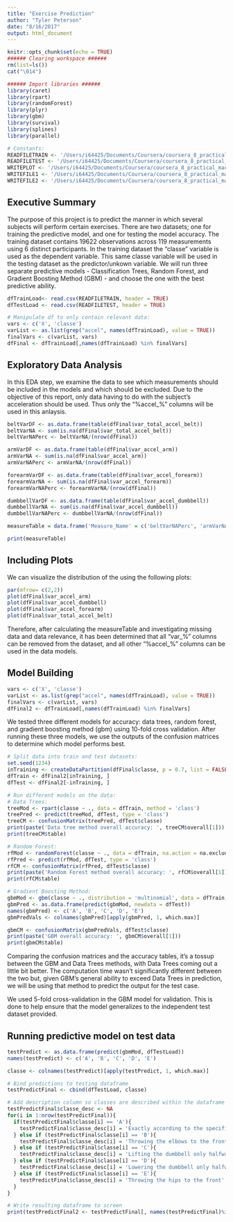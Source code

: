 ```yaml
---
title: "Exercise Prediction"
author: "Tyler Peterson"
date: "8/16/2017"
output: html_document
---
```


```r
knitr::opts_chunk$set(echo = TRUE)
###### Clearing workspace ######
rm(list=ls())
cat("\014")

###### Import libraries ######
library(caret)
library(rpart)
library(randomForest)
library(plyr)
library(gbm)
library(survival)
library(splines)
library(parallel)

# Constants:
READFILETRAIN <- '/Users/i64425/Documents/Coursera/coursera_8_practical_machine_learning/Course Project/Read/pml-training.csv'
READFILETEST <- '/Users/i64425/Documents/Coursera/coursera_8_practical_machine_learning/Course Project/Read/pml-testing.csv'
WRITEPLOT <- '/Users/i64425/Documents/Coursera/coursera_8_practical_machine_learning/Course Project/Write/EDA_plots.png'
WRITEFILE1 <- '/Users/i64425/Documents/Coursera/coursera_8_practical_machine_learning/Course Project/Write/df_for_research.csv'
WRITEFILE2 <- '/Users/i64425/Documents/Coursera/coursera_8_practical_machine_learning/Course Project/Write/df_for_submission.csv'
```

## Executive Summary

The purpose of this project is to predict the manner in which several subjects will perform certain exercises. There are two datasets; one for training the predictive model, and one for testing the model accuracy.  The training dataset contains 19622 observations across 119 measurements using 6 distinct participants.  In the training dataset the "classe" variable is used as the dependent variable.  This same classe variable will be used in the testing dataset as the predictor/unkown variable. We will run three separate predictive models - Classification Trees, Random Forest, and Gradient Boosting Method (GBM) - and choose the one with the best predictive ability.

```r
dfTrainLoad<- read.csv(READFILETRAIN, header = TRUE)
dfTestLoad <- read.csv(READFILETEST, header = TRUE)

# Manipulate df to only contain relevant data:
vars <- c('X', 'classe')
varList <- as.list(grep("accel", names(dfTrainLoad), value = TRUE))
finalVars <- c(varList, vars)
dfFinal <- dfTrainLoad[,names(dfTrainLoad) %in% finalVars]
```

## Exploratory Data Analysis
In this EDA step, we examine the data to see which measurements should be included in the models and which should be excluded.  Due to the objective of this report, only data having to do with the subject's acceleration should be used.  Thus only the "%accel_%" columns will be used in this anlaysis.  

```r
beltVarDF <- as.data.frame(table(dfFinal$var_total_accel_belt))
beltVarNA <- sum(is.na(dfFinal$var_total_accel_belt))
beltVarNAPerc <- beltVarNA/(nrow(dfFinal))

armVarDF <- as.data.frame(table(dfFinal$var_accel_arm))
armVarNA <- sum(is.na(dfFinal$var_accel_arm))
armVarNAPerc <- armVarNA/(nrow(dfFinal))

forearmVarDF <- as.data.frame(table(dfFinal$var_accel_forearm))
forearmVarNA <- sum(is.na(dfFinal$var_accel_forearm))
forearmVarNAPerc <- forearmVarNA/(nrow(dfFinal))

dumbbellVarDF <- as.data.frame(table(dfFinal$var_accel_dumbbell))
dumbbellVarNA <- sum(is.na(dfFinal$var_accel_dumbbell))
dumbbellVarNAPerc <- dumbbellVarNA/(nrow(dfFinal))

measureTable = data.frame('Measure_Name' = c('beltVarNAPerc', 'armVarNAPerc', 'forearmVarNAPerc', 'dumbbellVarNAPerc'), 'Measure_Value' = c(beltVarNAPerc, armVarNAPerc ,forearmVarNAPerc, dumbbellVarNAPerc))

print(measureTable)
```
## Including Plots

We can visualize the distribution of the  using the following plots:

```r
par(mfrow= c(2,2))
plot(dfFinal$var_accel_arm)
plot(dfFinal$var_accel_dumbbell)
plot(dfFinal$var_accel_forearm)
plot(dfFinal$var_total_accel_belt)
```

Therefore, after calculating the measureTable and investigating missing data and data relevance, it has been determined that all "var_%" columns can be removed from the dataset, and all other "%accel_%" columns can be used in the data models.

## Model Building

```r
vars <- c('X', 'classe')
varList <- as.list(grep("accel", names(dfTrainLoad), value = TRUE))
finalVars <- c(varList, vars)
dfFinal2 <- dfTrainLoad[,names(dfTrainLoad) %in% finalVars]
```

We tested three different models for accuracy: data trees, random forest, and gradient boosting method (gbm) using 10-fold cross validation.  After running these three models, we use the outputs of the confusion matrices to determine which model performs best.

```r
# Split data into train and test datasets:
set.seed(1234)
inTraining <- createDataPartition(dfFinal$classe, p = 0.7, list = FALSE)
dfTrain <- dfFinal2[inTraining, ]
dfTest <- dfFinal2[-inTraining, ]

# Run different models on the data:
# Data Trees:
treeMod <- rpart(classe ~ ., data = dfTrain, method = 'class')
treePred <- predict(treeMod, dfTest, type = 'class')
treeCM <- confusionMatrix(treePred, dfTest$classe)
print(paste('Data tree method overall accuracy: ', treeCM$overall[1]))
print(treeCM$table)

# Random Forest:
rfMod <- randomForest(classe ~ ., data = dfTrain, na.action = na.exclude)
rfPred <- predict(rfMod, dfTest, type = 'class')
rfCM <- confusionMatrix(rfPred, dfTest$classe)
print(paste('Random Forest method overall accuracy: ', rfCM$overall[1]))
print(rfCM$table)

# Gradient Boosting Method:
gbmMod <- gbm(classe ~ ., distribution = 'multinomial', data = dfTrain, cv.folds = 5, verbose = FALSE)
gbmPred <- as.data.frame(predict(gbmMod, newdata = dfTest))
names(gbmPred) <- c('A', 'B', 'C', 'D', 'E')
gbmPredVals <- colnames(gbmPred)[apply(gbmPred, 1, which.max)]

gbmCM <- confusionMatrix(gbmPredVals, dfTest$classe)
print(paste('GBM overall accuracy: ', gbmCM$overall[1]))
print(gbmCM$table)
```

Comparing the confusion matrices and the accuracy tables, it's a tossup between the GBM and Data Trees methods, with Data Trees coming out a little bit better. The computation time wasn't significantly different between the two but, given GBM's general ability to exceed Data Trees in prediction, we will be using that method to predict the output for the test case.

We used 5-fold cross-validation in the GBM model for validation.  This is done to help ensure that the model generalizes to the independent test dataset provided.

## Running predictive model on test data

```r
testPredict <- as.data.frame(predict(gbmMod, dfTestLoad))
names(testPredict) <- c('A', 'B', 'C', 'D', 'E')

classe <- colnames(testPredict)[apply(testPredict, 1, which.max)]

# Bind predictions to testing dataframe
testPredictFinal <- cbind(dfTestLoad, classe)

# Add description column so classes are described within the dataframe
testPredictFinal$classe_desc <- NA
for(i in 1:nrow(testPredictFinal)){
  if(testPredictFinal$classe[i] == 'A'){
    testPredictFinal$classe_desc[i] = 'Exactly according to the specification'
  } else if (testPredictFinal$classe[i] == 'B'){
    testPredictFinal$classe_desc[i] = 'Throwing the elbows to the front'
  } else if (testPredictFinal$classe[i] == 'C'){
    testPredictFinal$classe_desc[i] = 'Lifting the dumbbell only halfway'
  } else if (testPredictFinal$classe[i] == 'D'){
    testPredictFinal$classe_desc[i] = 'Lowering the dumbbell only halfway'
  } else if (testPredictFinal$classe[i] == 'E'){
    testPredictFinal$classe_desc[i] = 'Throwing the hips to the front'
  }
}

# Write resulting dataframe to screen
print(testPredictFinal2 <- testPredictFinal[, names(testPredictFinal)%in%c('X', 'user_name', 'classe', 'classe_desc')])
```

